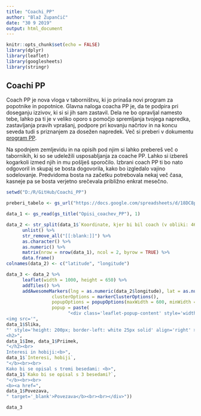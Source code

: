 ```yaml
---
title: "Coachi_PP"
author: "Blaž Zupančič"
date: "30 9 2019"
output: html_document
---
```


```r
knitr::opts_chunk$set(echo = FALSE)
library(dplyr)
library(leaflet)
library(googlesheets)
library(stringr)
```

## Coachi PP
	
Coach PP je nova vloga v taborništvu, ki jo prinaša novi program za popotnike in popotnice. Glavna naloga coacha PP je, da te podpira pri doseganju izzivov, ki si si jih sam zastavil. Dela ne bo opravljal namesto tebe, lahko pa ti je v veliko oporo s pomočjo spremljanja tvojega napredka, zastavljanja pravih vprašanj, podpore pri kovanju načrtov in na koncu seveda tudi s priznanjem za dosežen napredek. Več si preberi v dokumentu [program PP](http://tapos.taborniki.si/program/pp-program/).

Na spodnjem zemljevidu in na opisih pod njim si lahko prebereš več o tabornikih, ki so se udeležili usposabljanja za coache PP. Lahko si izbereš kogarkoli izmed njih in mu pošlješ sporočilo. Izbrani coach PP ti bo nato odgovoril in skupaj se bosta dogovorila, kako bo izgledalo vajino sodelovanje. Predvidoma bosta na začetku potrebovala nekaj več časa, kasneje pa se bosta verjetno srečevala približno enkrat mesečno.

```r
setwd("D:/R/GitHub/Coachi_PP")

preberi_tabelo <- gs_url("https://docs.google.com/spreadsheets/d/18DC8pUJYmKz1WwkJz56v2hVxdHHaqdgXSfESUbjvqPI/edit#gid=434710997")

data_1 <- gs_read(gs_title("Opisi_coachev_PP"), 1)

data_2 <- str_split(data_1$`Koordinate, kjer bi bil coach (v obliki: 46.370208, 15.086965, kopirano iz google zemljevidov - desni klik na lokacijo, potem pa 'Kaj je tukaj?')`, ",") %>%
      unlist() %>%
      str_remove_all("[[:blank:]]") %>%
      as.character() %>%
      as.numeric() %>%
      matrix(nrow = nrow(data_1), ncol = 2, byrow = TRUE) %>%
      data.frame()
colnames(data_2) <- c("latitude", "longitude")   

```

```r
data_3 <- data_2 %>% 
      leaflet(width = 1000, height = 650) %>%
      addTiles() %>%
      addAwesomeMarkers(lng = as.numeric(data_2$longitude), lat = as.numeric(data_2$latitude),
                 clusterOptions = markerClusterOptions(),
                 popupOptions = popupOptions(maxWidth = 600, minWidth = 450,  closeOnClick = TRUE),
                 popup = paste(
                       "<div class='leaflet-popup-content' style='width: 451px;'><div><div>
<img src='",
data_1$Slika,
"' style='height: 200px; border-left: white 25px solid' align='right' >
<h2>",
data_1$Ime, data_1$Priimek,
"</h2><br>
Interesi in hobiji:<b>",
data_1$`Interesi, hobiji`,
"</b><br><br>
Kako bi se opisal s tremi besedami: <b>",
data_1$`Kako bi se opisal s 3 besedami?`,
"</b><br><br>
<b><a href=",
data_1$Povezava,
" target='_blank'>Povezava</b><br><br></div>"))

data_3
```